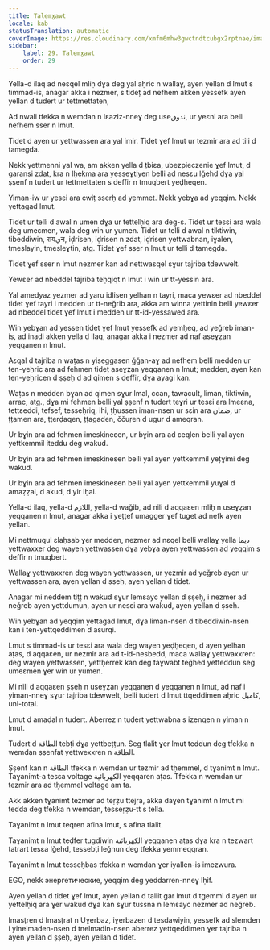 ```yaml
---
title: Talemɣawt
locale: kab
statusTranslation: automatic
coverImage: https://res.cloudinary.com/xmfm6mhw3gwctndtcubgx2rptnae/image/upload/v1740337243/small_cover_educacion_fundamental_a051170f1c.webp
sidebar:
    label: 29. Talemɣawt
    order: 29
---
```

Yella-d ilaq ad neɛqel mliḥ dɣa deg yal aḥric n wallaɣ, ayen yellan d lmut s timmad-is, anagar akka i nezmer, s tideț ad nefhem akken yessefk ayen yellan d tudert ur tettmettaten,

Ad nwali tfekka n wemdan n lɛaziz-nneɣ deg useندوق, ur yeɛni ara belli nefhem sser n lmut.

Tidet d ayen ur yettwassen ara yal imir. Tidet ɣef lmut ur tezmir ara ad tili d tamegda.

Nekk yettmenni yal wa, am akken yella d ṭbiɛa, ubezpieczenie ɣef lmut, d garansi zdat, kra n lḥekma ara yesseɣtiyen belli ad nesɛu lǧehd dɣa yal ṣṣenf n tudert ur tettmettaten s deffir n tmuqbert yeḍḥeqen.

Yiman-iw ur yesɛi ara cwiṭ sserḥ ad yemmet. Nekk yebɣa ad yeqqim. Nekk yettagad lmut.

Tidet ur telli d awal n umen dɣa ur tettelḥiq ara deg-s. Tidet ur tesɛi ara wala deg umeɛmen, wala deg win ur yumen. Tidet ur telli d awal n tiktiwin, tibeddiwin, रायيन, iḍrisen, iḍrisen n zdat, iḍrisen yettwabnan, iɣalen, tmeslayin, tmesleɣtin, atg. Tidet ɣef sser n lmut ur telli d tamegda.

Tidet ɣef sser n lmut nezmer kan ad nettwaɛqel sɣur tajriba tdewwelt.

Yewɛer ad nbeddel tajriba teḥqiqt n lmut i win ur tt-yessin ara.

Yal amedyaz yezmer ad yaru idlisen yelhan n tayri, maca yewɛer ad nbeddel tidet ɣef tayri i medden ur tt-neǧrib ara, akka am winna yettinin belli yewɛer ad nbeddel tidet ɣef lmut i medden ur tt-id-yessawed ara.

Win yebɣan ad yessen tidet ɣef lmut yessefk ad yemḥeq, ad yeǧreb iman-is, ad inadi akken yella d ilaq, anagar akka i nezmer ad naf aseɣẓan yeqqanen n lmut.

Aɛqal d tajriba n waṭas n yiseggasen ǧǧan-aɣ ad nefhem belli medden ur ten-yeḥric ara ad fehmen tideț aseɣẓan yeqqanen n lmut; medden, ayen kan ten-yeḥricen d ṣṣeḥ d ad qimen s deffir, dɣa ayagi kan.

Waṭas n medden bɣan ad qimen sɣur lmal, ccan, tawacult, liman, tiktiwin, arrac, atg., dɣa mi fehmen belli yal ṣṣenf n tudert teɣri ur tesɛi ara lmeɛna, tettɛeddi, tefsef, tesseḥriq, ihi, țḥussen iman-nsen ur sɛin ara ضمان, ur țțamen ara, ṭṭerḍaqen, țțagaden, ččuṛen d ugur d ameqran.

Ur bɣin ara ad fehmen imeskineɛen, ur bɣin ara ad ɛeqlen belli yal ayen yettkemmil iteddu deg wakud.

Ur bɣin ara ad fehmen imeskineɛen belli yal ayen yettkemmil yețɣimi deg wakud.

Ur bɣin ara ad fehmen imeskineɛen belli yal ayen yettkemmil yuɣal d amaẓẓal, d akud, d yir lḥal.

Yella-d ilaq, yella-d اللازم, yella-d waǧib, ad nili d aqqaɛen mliḥ n useɣẓan yeqqanen n lmut, anagar akka i yeṭṭef umagger ɣef tuget ad nefk ayen yellan.

Mi nettmuqul ɛlaḥsab ɣer medden, nezmer ad nɛqel belli wallaɣ yella ديما yettwaxxer deg wayen yettwassen dɣa yebɣa ayen yettwassen ad yeqqim s deffir n tmuqbert.

Wallaɣ yettwaxxren deg wayen yettwassen, ur yezmir ad yeǧreb ayen ur yettwassen ara, ayen yellan d ṣṣeḥ, ayen yellan d tidet.

Anagar mi neddem tiṭṭ n wakud sɣur lemɛayc yellan d ṣṣeḥ, i nezmer ad neǧreb ayen yettdumun, ayen ur nesɛi ara wakud, ayen yellan d ṣṣeḥ.

Win yebɣan ad yeqqim yettagad lmut, dɣa liman-nsen d tibeddiwin-nsen kan i ten-yettqeddimen d asurqi.

Lmut s timmad-is ur tesɛi ara wala deg wayen yeḍḥeqen, d ayen yelhan aṭas, d aqqaɛen, ur nezmir ara ad t-id-nesbedd, maca wallaɣ yettwaxxren: deg wayen yettwassen, yettḥerrek kan deg taɣwabt teǧhed yetteddun seg umeɛmen ɣer win ur yumen.

Mi nili d aqqaɛen ṣṣeḥ n useɣẓan yeqqanen d yeqqanen n lmut, ad naf i yiman-nneɣ sɣur tajriba tdewwelt, belli tudert d lmut ttqeddimen aḥric کاميل, uni-total.

Lmut d amaḍal n tudert. Aberrez n tudert yettwabna s izenqen n yiman n lmut.

Tudert d الطاقة tebṭi dɣa yettbeṭṭun. Seg tlalit ɣer lmut teddun deg tfekka n wemdan ṣṣenfat yettwexxren n الطاقة.

Ṣṣenf kan n الطاقة tfekka n wemdan ur tezmir ad tḥemmel, d tɣanimt n lmut. Taɣanimt-a tesɛa voltage الكهربائية yeqqaren aṭas. Tfekka n wemdan ur tezmir ara ad tḥemmel voltage am ta.

Akk akken tɣanimt tezmer ad teṛẓu ttejṛa, akka daɣen tɣanimt n lmut mi tedda deg tfekka n wemdan, tesseṛẓu-tt s tella.

Taɣanimt n lmut teqren afina lmut, s afina tlalit.

Taɣanimt n lmut teḍfer tugdiwin الكهربائية yeqqanen aṭas dɣa kra n tezwart tatrart tesɛa lǧehd, tessebṭi leǧnun deg tfekka yemmeqqran.

Taɣanimt n lmut tesseḥbas tfekka n wemdan ɣer iyallen-is imezwura.

EGO, nekk энергетические, yeqqim deg yeddarren-nneɣ lḥif.

Ayen yellan d tidet ɣef lmut, ayen yellan d tallit gar lmut d tgemmi d ayen ur yettelḥiq ara ɣer wakud dɣa kan sɣur tussna n lemɛayc nezmer ad neǧreb.

Imasṭren d Imasṭrat n Uɣerbaz, iɣerbazen d tesdawiyin, yessefk ad slemden i yinelmaden-nsen d tnelmadin-nsen aberrez yettqeddimen ɣer tajriba n ayen yellan d ṣṣeḥ, ayen yellan d tidet.

